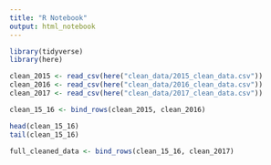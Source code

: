 ```yaml
---
title: "R Notebook"
output: html_notebook
---
```


```r
library(tidyverse)
library(here)
```


```r
clean_2015 <- read_csv(here("clean_data/2015_clean_data.csv"))
clean_2016 <- read_csv(here("clean_data/2016_clean_data.csv"))
clean_2017 <- read_csv(here("clean_data/2017_clean_data.csv"))
```

```r
clean_15_16 <- bind_rows(clean_2015, clean_2016)

head(clean_15_16)
tail(clean_15_16)
```


```r
full_cleaned_data <- bind_rows(clean_15_16, clean_2017)
```

